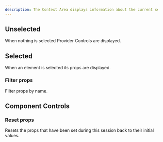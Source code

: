 ```yaml
---
description: The Context Area displays information about the current selection.
---
```


## Unselected

When nothing is selected Provider Controls are displayed.

## Selected

When an element is selected its props are displayed.

### Filter props

Filter props by name.

## Component Controls

### Reset props

Resets the props that have been set during this session back to their initial values.
